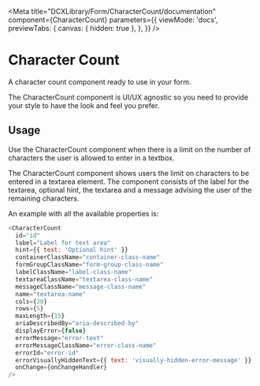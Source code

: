 
<Meta
  title="DCXLibrary/Form/CharacterCount/documentation"
  component={CharacterCount}
  parameters={{
    viewMode: 'docs',
    previewTabs: {
      canvas: { hidden: true },
    },
  }}
/>

# Character Count

A character count component ready to use in your form.

The CharacterCount component is UI/UX agnostic so you need to provide your style to have the look and feel you prefer.

## Usage

Use the CharacterCount component when there is a limit on the number of characters the user is allowed to enter in a textbox.

The CharacterCount component shows users the limit on characters to be entered in a textarea element. The component consists of the label for the textarea, optional hint, the textarea and a message advising the user of the remaining characters.

An example with all the available properties is:

```js
<CharacterCount
  id="id"
  label="Label for text area"
  hint={{ text: 'Optional hint' }}
  containerClassName="container-class-name"
  formGroupClassName="form-group-class-name"
  labelClassName="label-class-name"
  textareaClassName="textarea-class-name"
  messageClassName="message-class-name"
  name="textarea-name"
  cols={30}
  rows={5}
  maxLength={15}
  ariaDescribedBy="aria-described-by"
  displayError={false}
  errorMessage="error-text"
  errorMessageClassName="error-class-name"
  errorId="error-id"
  errorVisuallyHiddenText={{ text: 'visually-hidden-error-message' }}
  onChange={onChangeHandler}
/>
```

<Props of={CharacterCount} />
